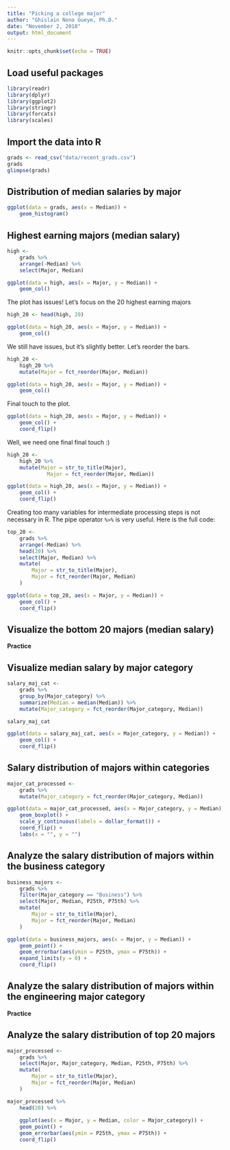```yaml
---
title: "Picking a college major"
author: "Ghislain Nono Gueye, Ph.D."
date: "November 2, 2018"
output: html_document
---
```


```r
knitr::opts_chunk$set(echo = TRUE)
```

## Load useful packages

```r
library(readr)
library(dplyr)
library(ggplot2)
library(stringr)
library(forcats)
library(scales)
```


## Import the data into R

```r
grads <- read_csv("data/recent_grads.csv")
grads
glimpse(grads)
```


## Distribution of median salaries by major

```r
ggplot(data = grads, aes(x = Median)) +
	geom_histogram()
```

## Highest earning majors (median salary)

```r
high <- 
	grads %>%
	arrange(-Median) %>%
	select(Major, Median)

ggplot(data = high, aes(x = Major, y = Median)) +
	geom_col()
```

The plot has issues! Let's focus on the 20 highest earning majors

```r
high_20 <- head(high, 20)

ggplot(data = high_20, aes(x = Major, y = Median)) +
	geom_col()
```

We still have issues, but it's slightly better. Let's reorder the bars.

```r
high_20 <- 
	high_20 %>%
	mutate(Major = fct_reorder(Major, Median))

ggplot(data = high_20, aes(x = Major, y = Median)) +
	geom_col()
```

Final touch to the plot.

```r
ggplot(data = high_20, aes(x = Major, y = Median)) +
	geom_col() +
	coord_flip()
```

Well, we need one final final touch :)

```r
high_20 <-
	high_20 %>%
	mutate(Major = str_to_title(Major),
			 Major = fct_reorder(Major, Median))

ggplot(data = high_20, aes(x = Major, y = Median)) +
	geom_col() +
	coord_flip()
```

Creating too many variables for intermediate processing steps is not necessary in R. The pipe operator `%>%` is very useful. Here is the full code:

```r
top_20 <- 
	grads %>%
	arrange(-Median) %>%
	head(20) %>%
	select(Major, Median) %>%
	mutate(
		Major = str_to_title(Major),
		Major = fct_reorder(Major, Median)
	)

ggplot(data = top_20, aes(x = Major, y = Median)) +
	geom_col() +
	coord_flip()
```


## Visualize the bottom 20 majors (median salary)

**Practice**


## Visualize median salary by major category

```r
salary_maj_cat <-
	grads %>%
	group_by(Major_category) %>%
	summarize(Median = median(Median)) %>%
	mutate(Major_category = fct_reorder(Major_category, Median))

salary_maj_cat

ggplot(data = salary_maj_cat, aes(x = Major_category, y = Median)) +
	geom_col() +
	coord_flip()
```

## Salary distribution of majors within categories

```r
major_cat_processed <-
	grads %>%
	mutate(Major_category = fct_reorder(Major_category, Median))

ggplot(data = major_cat_processed, aes(x = Major_category, y = Median)) +
	geom_boxplot() +
	scale_y_continuous(labels = dollar_format()) +
	coord_flip() +
	labs(x = "", y = "")
```

## Analyze the salary distribution of majors within the business category

```r
business_majors <-
	grads %>%
	filter(Major_category == "Business") %>%
	select(Major, Median, P25th, P75th) %>%
	mutate(
		Major = str_to_title(Major),
		Major = fct_reorder(Major, Median)
	)

ggplot(data = business_majors, aes(x = Major, y = Median)) + 
	geom_point() +
	geom_errorbar(aes(ymin = P25th, ymax = P75th)) +
	expand_limits(y = 0) +
	coord_flip()
```


## Analyze the salary distribution of majors within the engineering major category

**Practice**


## Analyze the salary distribution of top 20 majors

```r
major_processed <- 
	grads %>%
	select(Major, Major_category, Median, P25th, P75th) %>%
	mutate(
		Major = str_to_title(Major),
		Major = fct_reorder(Major, Median)
	)

major_processed %>%
	head(20) %>%
	
	ggplot(aes(x = Major, y = Median, color = Major_category)) +
	geom_point() +
	geom_errorbar(aes(ymin = P25th, ymax = P75th)) +
	coord_flip()
```

